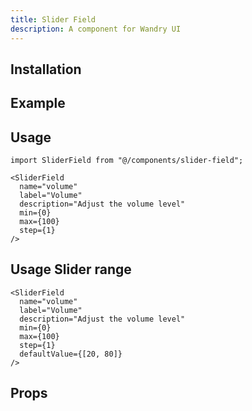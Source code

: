 ```yaml
---
title: Slider Field
description: A component for Wandry UI
---
```


## Installation

<CodeBlockCommand
  __pnpm__="pnpm dlx shadcn@latest add @wandry-ui/slider-field"
  __npm__="npx shadcn@latest add @wandry-ui/slider-field"
  __bun__="bunx --bun shadcn@latest add @wandry-ui/slider-field"
  __yarn__="yarn dlx shadcn@latest add @wandry-ui/slider-field"
/>

## Example

<ComponentPreview
  src="/registry/examples/slider-field-demo.tsx"
  name="slider-field-demo"
  description="A component for Wandry UI"
  align="center"
/>

## Usage

```tsx
import SliderField from "@/components/slider-field";
```

```tsx
<SliderField
  name="volume"
  label="Volume"
  description="Adjust the volume level"
  min={0}
  max={100}
  step={1}
/>
```

## Usage Slider range

```tsx
<SliderField
  name="volume"
  label="Volume"
  description="Adjust the volume level"
  min={0}
  max={100}
  step={1}
  defaultValue={[20, 80]}
/>
```

## Props

<AutoTypeTable
  path="registry/wandry-ui/slider-field.tsx"
  name="SliderFieldProps"
/>
